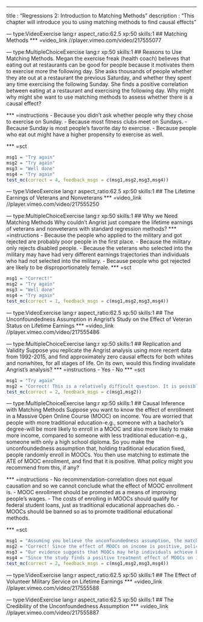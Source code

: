 --- 
title       : "Regressions 2: Introduction to Matching Methods"
description : "This chapter will introduce you to using matching methods to find causal effects"
 
 
--- type:VideoExercise lang:r aspect_ratio:62.5 xp:50 skills:1 
## Matching Methods
*** =video_link
//player.vimeo.com/video/217555077

--- type:MultipleChoiceExercise lang:r xp:50 skills:1 
## Reasons to Use Matching Methods. 
Megan the exercise freak (health coach) believes that eating out at restaurants can be good for people because it motivates them to exercise more the following day. She asks thousands of people whether they ate out at a restaurant the previous Saturday, and whether they spent any time exercising the following Sunday. She finds a positive correlation between eating at a restaurant and exercising the following day. Why might why might she want to use matching methods to assess whether there is a causal effect?

*** =instructions
- Because you didn't ask whether people why they chose to exercise on Sunday.
- Because most fitness clubs meet on Sundays.
- Because Sunday is most people's favorite day to exercise.
- Because people who eat out might have a higher propensity to exercise as well.

*** =sct
```{r}
msg1 = "Try again"
msg2 = "Try again"
msg3 = "Well done"
msg4 = "Try again"
test_mc(correct = 4, feedback_msgs = c(msg1,msg2,msg3,msg4))
```




--- type:VideoExercise lang:r aspect_ratio:62.5 xp:50 skills:1 
## The Lifetime Earnings of Veterans and Nonveterans
*** =video_link
//player.vimeo.com/video/217555250


--- type:MultipleChoiceExercise lang:r xp:50 skills:1 
## Why we Need Matching Methods
Why couldn't Angrist just compare the lifetime earnings of veterans and nonveterans with standard regression methods?
*** =instructions
- Because the people who applied to the military and got rejected are probably poor people in the first place.
- Because the military only rejects disabled people.
- Because the veterans who selected into the military may have had very different earnings trajectories than individuals who had not selected into the military.
- Because people who got rejected are likely to be disproportionately female.
*** =sct
```{r}
msg1 = "Correct!"
msg2 = "Try again"
msg3 = "Well done"
msg4 = "Try again"
test_mc(correct = 1, feedback_msgs = c(msg1,msg2,msg3,msg4))
```



--- type:VideoExercise lang:r aspect_ratio:62.5 xp:50 skills:1 
## The Unconfoundedness Assumption in Angrist's Study on the Effect of Veteran Status on Lifetime Earnings
*** =video_link
//player.vimeo.com/video/217555486



--- type:MultipleChoiceExercise lang:r xp:50 skills:1 
## Replication and Validity
Suppose you replicate the Angrist analysis using more recent data from 1992-2015, and find approximately zero causal effects for both whites and nonwhites, for all stages of life. On its own, would this finding invalidate Angrist's analysis?
*** =instructions
- Yes
- No
*** =sct
```{r}
msg1 = "Try again"
msg2 = "Correct! This is a relatively difficult question. It is possible that unit level causal effects change over time, so using a different data set with more recent data may simply tell us that the causal effect has been decreasing over time. If this is the case, your replication does not necessarily invalidate his analysis. On the other hand, if you have a strong reason to believe that the causal effects do not change over time, then this would perhaps call into question the validity of the earlier findings."
test_mc(correct = 2, feedback_msgs = c(msg1,msg2))
```

--- type:MultipleChoiceExercise lang:r xp:50 skills:1 
## Causal Inference with Matching Methods 
Suppose you want to know the effect of enrollment in a Massive Open Online Course (MOOC) on income. You are worried that people with more traditional education-e.g., someone with a bachelor's degree-will be more likely to enroll in a MOOC and also more likely to make more income, compared to someone with less traditional education-e.g., someone with only a high school diploma. So you make the unconfoundedness assumption that, holding traditional education fixed, people randomly enroll in MOOCs. You then use matching to estimate the ATE of MOOC enrollment, and find that it is positive. What policy might you recommend from this, if any?

*** =instructions
- No recommendation-correlation does not equal causation and so we cannot conclude what the effect of MOOC enrollment is.
- MOOC enrollment should be promoted as a means of improving people's wages.
- The costs of enrolling in MOOCs should qualify for federal student loans, just as traditional educational approaches do.
- MOOCs should be banned so as to promote traditional educational methods.

*** =sct
```{r}
msg1 = "Assuming you believe the unconfoundedness assumption, the matching method does actually get a true causal effect. As usual, there is always room for debate on whether this assumption is credible, but this answer overstates that case."
msg2 = "Correct! Since the effect of MOOCs on income is positive, policies which promote MOOCs will tend to increase income on average."
msg3 = "Our evidence suggests that MOOCs may help individuals achieve better incomes, but we do not have enough informtion to justify whether MOOCs should qualify for student loans. For example, given that MOOCs are relatively inexpensive to enroll in, it may be unnecessary or unreasonably costly to create a system that provides federal student loans for MOOCs."
msg4 = "Since the study finds a positive treatment effect of MOOCs on income, this is an unintuitive conclusion to arrive at."
test_mc(correct = 2, feedback_msgs = c(msg1,msg2,msg3,msg4))
```



--- type:VideoExercise lang:r aspect_ratio:62.5 xp:50 skills:1 
## The Effect of Volunteer Military Service on Lifetime Earnings
*** =video_link
//player.vimeo.com/video/217555588



--- type:VideoExercise lang:r aspect_ratio:62.5 xp:50 skills:1 
## The Credibility of the Unconfoundedness Assumption
*** =video_link
//player.vimeo.com/video/217555887
